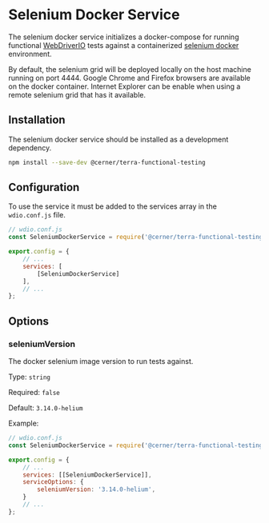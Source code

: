 # Selenium Docker Service

The selenium docker service initializes a docker-compose for running functional [WebDriverIO](https://webdriver.io/) tests against a containerized [selenium docker](https://github.com/SeleniumHQ/docker-selenium) environment.

By default, the selenium grid will be deployed locally on the host machine running on port 4444. Google Chrome and Firefox browsers are available on the docker container. Internet Explorer can be enable when using a remote selenium grid that has it available.

## Installation

The selenium docker service should be installed as a development dependency.

```bash
npm install --save-dev @cerner/terra-functional-testing
```

## Configuration

To use the service it must be added to the services array in the `wdio.conf.js` file.

```js
// wdio.conf.js
const SeleniumDockerService = require('@cerner/terra-functional-testing/lib/services/wdio-selenium-docker-service');

export.config = {
    // ...
    services: [
        [SeleniumDockerService]
    ],
    // ...
};
```

## Options

### seleniumVersion

The docker selenium image version to run tests against.

Type: `string`

Required: `false`

Default: `3.14.0-helium`

Example:

```js
// wdio.conf.js
const SeleniumDockerService = require('@cerner/terra-functional-testing/lib/services/wdio-selenium-docker-service');

export.config = {
    // ...
    services: [[SeleniumDockerService]],
    serviceOptions: {
        seleniumVersion: '3.14.0-helium',
    }
    // ...
};
```

